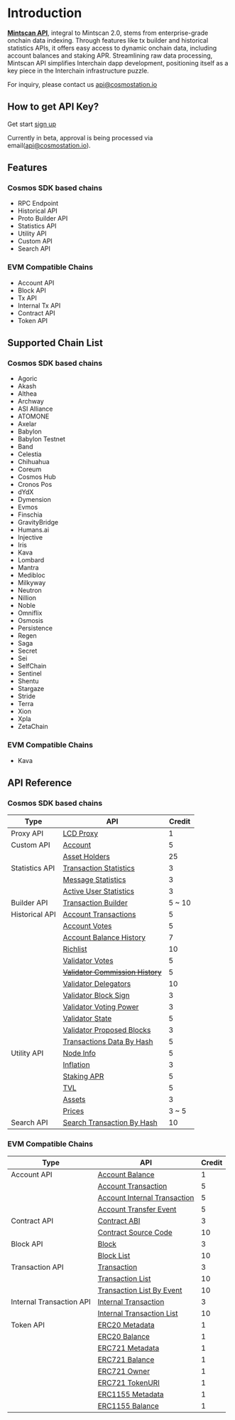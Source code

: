 # Introduction

**[Mintscan API](https://api.mintscan.io)**, integral to Mintscan 2.0, stems from enterprise-grade onchain data indexing. Through features like tx builder and historical statistics APIs, it offers easy access to dynamic onchain data, including account balances and staking APR. Streamlining raw data processing, Mintscan API simplifies Interchain dapp development, positioning itself as a key piece in the Interchain infrastructure puzzle.

For inquiry, please contact us api@cosmostation.io

## How to get API Key?

Get start [sign up](https://api.mintscan.io)

Currently in beta, approval is being processed via email(api@cosmostation.io).

## Features

### Cosmos SDK based chains

- RPC Endpoint
- Historical API
- Proto Builder API
- Statistics API
- Utility API
- Custom API
- Search API

### EVM Compatible Chains

- Account API
- Block API
- Tx API
- Internal Tx API
- Contract API
- Token API

## Supported Chain List

### Cosmos SDK based chains

- Agoric
- Akash
- Althea
- Archway
- ASI Alliance
- ATOMONE
- Axelar
- Babylon
- Babylon Testnet
- Band
- Celestia
- Chihuahua
- Coreum
- Cosmos Hub
- Cronos Pos
- dYdX
- Dymension
- Evmos
- Finschia
- GravityBridge
- Humans.ai
- Injective
- Iris
- Kava
- Lombard
- Mantra
- Medibloc
- Milkyway
- Neutron
- Nillion
- Noble
- Omniflix
- Osmosis
- Persistence
- Regen
- Saga
- Secret
- Sei
- SelfChain
- Sentinel
- Shentu
- Stargaze
- Stride
- Terra
- Xion
- Xpla
- ZetaChain

### EVM Compatible Chains

- Kava

## API Reference

### Cosmos SDK based chains

| Type           | API                                                                                            | Credit |
| -------------- | ---------------------------------------------------------------------------------------------- | ------ |
| Proxy API      | [LCD Proxy](/apis/reference/proxy/lcd)                                                         | 1      |
| Custom API     | [Account](/apis/reference/custom/account)                                                      | 5      |
|                | [Asset Holders](/apis/reference/custom/holders)                                                | 25     |
| Statistics API | [Transaction Statistics](/apis/reference/statistics/transactions)                              | 3      |
|                | [Message Statistics](/apis/reference/statistics/messages)                                      | 3      |
|                | [Active User Statistics](/apis/reference/statistics/active-users)                              | 3      |
| Builder API    | [Transaction Builder](/apis/reference/builder/tx-builder/build)                                | 5 ~ 10 |
| Historical API | [Account Transactions](/apis/reference/historical/account/account-transactions)                | 5      |
|                | [Account Votes](/apis/reference/historical/account/account-votes)                              | 5      |
|                | [Account Balance History](/apis/reference/historical/account/account-balances)                 | 7      |
|                | [Richlist](/apis/reference/historical/account/account-richlist)                                | 10     |
|                | [Validator Votes](/apis/reference/historical/validator/validator-votes)                        | 5      |
|                | [~~Validator Commission History~~](/apis/reference/historical/validator/validator-commissions) | 5      |
|                | [Validator Delegators](/apis/reference/historical/validator/validator-delegators)              | 10     |
|                | [Validator Block Sign](/apis/reference/historical/validator/validator-block-sign)              | 3      |
|                | [Validator Voting Power](/apis/reference/historical/validator/validator-power-events)          | 3      |
|                | [Validator State](/apis/reference/historical/validator/validator-state-events)                 | 5      |
|                | [Validator Proposed Blocks](/apis/reference/historical/validator/validator-proposed-blocks)    | 3      |
|                | [Transactions Data By Hash](/apis/reference/historical/txs/transactions-hash)                  | 5      |
| Utility API    | [Node Info](/apis/reference/utilities/node-info)                                               | 5      |
|                | [Inflation](/apis/reference/utilities/inflation)                                               | 3      |
|                | [Staking APR](/apis/reference/utilities/staking-apr)                                           | 5      |
|                | [TVL](/apis/reference/utilities/tvl)                                                           | 5      |
|                | [Assets](/apis/reference/utilities/assets)                                                     | 3      |
|                | [Prices](/apis/reference/utilities/prices)                                                     | 3 ~ 5  |
| Search API     | [Search Transaction By Hash](/apis/reference/search/transactions/transactions-hash)            | 10     |

### EVM Compatible Chains

| Type                     | API                                                                                             | Credit |
| ------------------------ | ----------------------------------------------------------------------------------------------- | ------ |
| Account API              | [Account Balance](/apis/reference-evm/account/account-balance)                                  | 1      |
|                          | [Account Transaction](/apis/reference-evm/account/account-tx)                                   | 5      |
|                          | [Account Internal Transaction](/apis/reference-evm/account/account-internal-tx)                 | 5      |
|                          | [Account Transfer Event](/apis/reference-evm/account/account-transfer-event)                    | 5      |
| Contract API             | [Contract ABI](/apis/reference-evm/contract/abi)                                                | 3      |
|                          | [Contract Source Code](/apis/reference-evm/contract/source-code)                                | 10     |
| Block API                | [Block](/apis/reference-evm/block/block)                                                        | 3      |
|                          | [Block List](/apis/reference-evm/block/block-list)                                              | 10     |
| Transaction API          | [Transaction](/apis/reference-evm/transaction/transaction)                                      | 3      |
|                          | [Transaction List](/apis/reference-evm/transaction/transaction-list)                            | 10     |
|                          | [Transaction List By Event](/apis/reference-evm/transaction/transaction-list-by-event)          | 10     |
| Internal Transaction API | [Internal Transaction](/apis/reference-evm/internal-transaction/internal-transaction)           | 3      |
|                          | [Internal Transaction List](/apis/reference-evm/internal-transaction/internal-transaction-list) | 10     |
| Token API                | [ERC20 Metadata](/apis/reference-evm/token/erc20/metadata)                                      | 1      |
|                          | [ERC20 Balance](/apis/reference-evm/token/erc20/balance)                                        | 1      |
|                          | [ERC721 Metadata](/apis/reference-evm/token/erc721/metadata)                                    | 1      |
|                          | [ERC721 Balance](/apis/reference-evm/token/erc721/balance)                                      | 1      |
|                          | [ERC721 Owner](/apis/reference-evm/token/erc721/owner)                                          | 1      |
|                          | [ERC721 TokenURI](/apis/reference-evm/token/erc721/token-uri)                                   | 1      |
|                          | [ERC1155 Metadata](/apis/reference-evm/token/erc1155/metadata)                                  | 1      |
|                          | [ERC1155 Balance](/apis/reference-evm/token/erc1155/balance)                                    | 1      |
